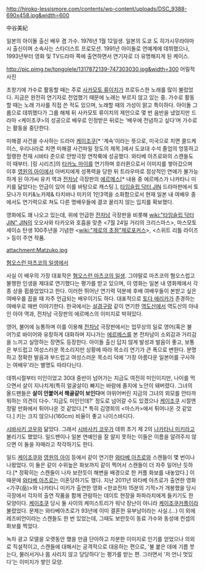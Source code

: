 http://hiroko-lessismore.com/contents/wp-content/uploads/DSC_9388-690x458.jpg&width=600

中谷美紀

일본의 아이돌 출신 배우 겸 가수. 1976년 1월 12일생. 일본의 도쿄 도 히가시무라야마 시 출신이며 소속사는 스타더스트 프로모션. 1991년 아이돌로 연예계에 데뷔했으나, 1993년부터 영화 및 TV드라마 쪽에 출연하면서 연기자로 더 유명해지게 된 케이스. 

http://pic.pimg.tw/tongolele/1317872139-747303030.jpg&width=300
어릴적 사진

초창기에 가수로 활동할 때는 주로 [[사카모토 류이치]]가 프로듀스한 노래를 많이 불렀었다. 지금은 완전히 연기자로 전업했기 때문에 노래는 부르지 않고 있는 중. 가수로 활동할 때는 노래 가사를 직접 쓴 적도 있으며, 노래할 때의 가성이 맑고 특이하다. 아이돌 그룹으로 데뷔했다가 그룹 해체 뒤 사카모토 류이치의 제안으로 몇 번 음반을 냈었지만 드라마 <케이조쿠>의 성공으로 배우로 인정받은 뒤로는 '배우에 전념하고 싶다'며 가수로는 활동을 중단한다.

미해결 사건을 수사하는 드라마 [[케이조쿠]][* '계속'이라는 뜻으로, 미국으로 치면 콜드케이스, 우리나라로 치면 미해결 사건파일 정도의 제목.]에서 도쿄대 수석 졸업의 엉뚱하고 헐랭한 천재 시바타 준으로 안방극장 연착륙에 성공했다. 와타베 아츠로와의 스캔들도 이 때부터.  [링 시리즈]의 [[타카노 마이]]를 연기하며 호러퀸으로서 이미지를 쌓아갔으며 이후 [[영원의 아이]]에서 아버지에게 성폭력을 당한 뒤 트라우마로 정상적인 연애가 불가능하게 된 아가씨 유키 역과 [[전차남]] 극장판의 [[에르메스]][* 내용 중 에르메스가 나카타니 미키를 닮았다는 언급이 있어 이를 바탕으로 캐스팅.], [[타임슬립 닥터 JIN]] 드라마판에서 토모나가 미키&노카제& 타치바나 미키의 1인3역을 소화함으로서 현재 일본 내 여배우 중에서도 연기력으로 쳐도 다른 명배우들에 결코 꿀리지 않는 입지를 확보했다.

영화에도 꽤 나오고 있는데, 위에 언급한 [[전차남]] 극장판을 비롯해 [[wiki:"타임슬립 닥터 JIN" JIN]]의 오오사와 타카오와 호흡을 맞춘 <7월 24일 거리의 크리스마스>, 마스모토 세이쇼 탄생 100주년을 기념한 <[[wiki:"제로의 초점"제로포커스]]>, <스위트 리틀 라이즈> 등이 주연 작품.

attachment:Matzuko.jpg 

[[혐오스런 마츠코의 일생]]에서

사실 이 배우의 가장 대표작은 [[혐오스런 마츠코의 일생]]. 그야말로 마츠코의 혐오스럽고 불행한 인생을 제대로 연기했다는 평가를 받고 있으며, 이 영화는 일본 내 영화제에서 각종 상을 휩쓸었었다고 한다. 
이러한 뛰어난 연기력 덕분에 후배 여배우들이 본받고 싶은 여배우를 꼽을 때 자주 언급되는 배우이기도 하다. 대표적으로 [[토다 에리카]]가 존경하는 여배우로 매번 이야기한다. 한국에서는 [[설경구]]랑 같이 연기한 [[역도산]]에서 역도산의 아내인 아야 역과, 전차남 극장판의 에르메스의 이미지로 박혀있다.

영어, 불어에 능통하며 이를 이용해 [[전차남]] 극장판에서는 업무상의 일로 영어(혹은 불어?)로 바이어와 유창하게 대화하며 지나가는 [[에르메스]]를 본 전차남이 소외감과 거리감을 느끼고 실망하는 장면도 등장한다. 아이돌 출신 답지 않게 발성과 발음이 좋고, 보통은 부드럽고 여성스러운 목소리지만 상황에 따라 목소리 연기가 큰 폭으로 변한다. 분명하고 정확한 발음과 부드럽고 여성스러운 목소리 덕에 '가장 아름다운 일본어를 구사하는 여배우'라는 별명도 따라다닌다.

데뷔시절부터 미인이었고 30대 중반이 넘어가는 지금도 여전히 미인이지만, 나이를 먹으면서 살이 지나치게(특히 얼굴살이) 빠지는 바람에 졸지에 노안이 돼버렸다. 그녀의 올드팬들은 '''살이 안붙어서 해골같이 보인다'''며 야위어버린 지금의 그녀의 외모를 안타까워하는 의견이 다수. '지금도 미인인데?' 정도로 넘어갈 수도 있겠으나 [[케이조쿠]] 시절엔 정말 만화에서 튀어나온 것 같았다.[* 특히 김영희의 <마스카>에서 튀어나온 것 같았다.] 키는 크지 않으나(160cm) 비율이 좋고 나이스바디다.  

[[시바사키 코우]]와 닮았다. 그래서 [[시바사키 코우]]가 데뷔 초기 제 2의 [[나카타니 미키]]라고 불리기도 했었다.
일드팬이나 일본 연예인을 잘 알지 못하는 이들은 이름을 알려주지 않으면 이 둘을 자매라고 착각하기도 한다.
 
일드 [[케이조쿠]]와 [[영원의 아이]] 등에서 같이 연기한 [[와타베 아츠로]]와 스캔들이 몇 번이나 나왔었다. 이 둘은 같이 수위높은 화보까지 같이 찍어서 스캔들이 더 자주 일어난 듯하다.[* 정확히는 스캔들이 나자 보란듯이 해변을 배경으로 한 커플 화보를 내놓았다.] 이때문에 [[와타베 아츠로]]는 이혼당하기도 했다. 지난 2011년 와타베 아츠로가 출연한 영화 <가쿠(岳)>와 나카타니 미키가 출연한 영화 <한쿄전차 15분의 기적>가 개봉했을 당시 극장에서 각자의 출연 작품을 함께 관람하는 데이트 현장을 파파라치에게 들키기도 한 모양이다. [[케이조쿠]] 당시 둘 사이의 케미스트리가 워낙 장난이 아니라 [[케이조쿠]]커플이라 불렸었다. 문제는 와타베아츠로가 93년에 이미 결혼한 유부남이라는 사실.(...) 이 외에 레즈비언이라는 스캔들도 한 번 있었는데, 그때도 보란듯이 동료 가수와 동성애 컨셉의 화보를 찍었다. 

녹차 광고 모델을 오랫동안 했을 만큼 단아하고 차분한 이미지로 인기를 얻었으나 의외로 직설적이고, 스캔들에 대해서는 공격적으로 대응하는 편으로, '불 붙은 데에 기름 붓는다, 물러서거나 몸 사리지 않고 당당하다'는 평가를 받는 편. 그러면서 '저 언니 멋있다'는 이미지가 쌓인 모양.
